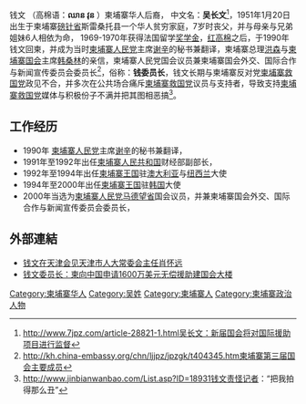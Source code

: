 
{{Infobox Politician
| name          = 钱文
| image         =
| caption       = 
| order         =  
| office        = {{le|柬埔寨国会议员}}
| term_start    = 
| term_end      = 
| predecessor   = 
| successor     = 
| office2        = 
| term_start2    = 
| term_end2      = 
| predecessor2   = 
| successor2     = 
| office3   =
| term_start3    = 
| term_end3      = 
| predecessor3   = 
| successor3     = 
| birth_date    = 
| birth_place   = 
| nationality   = [[柬埔寨华人|柬埔寨华人]]
| death_date    = 
| death_place   = 
| party         = 
| religion
| relations     = 
| residence     = 
| alma_mater    = 
| occupation    = 
| religion      = [[佛教|佛教]] [[道教|道教]]
| signature     = 
| website       = 
| footnotes     = 
}}
{{Contains Khmer text}}

钱文  （高棉语：'''ឈាន វុន''' ）柬埔寨华人后裔， 中文名：'''吴长文'''<ref> http://www.7jpz.com/article-28821-1.html吴长文：新届国会将对国际援助项目进行监督{{dead link|date=2018年5月 |bot=InternetArchiveBot |fix-attempted=yes }}</ref>，1951年1月20日出生于柬埔寨[[磅针省|磅针省]]斯雷桑托县一个华人贫穷家庭，7岁时丧父，并与母亲与兄弟姐妹6人相依为命， 1969-1970年获得法国留学[[奖学金|奖学金]]，[[红高棉|红高棉]]之后，于1990年钱文回柬，并成为当时[[柬埔寨人民党|柬埔寨人民党]]主席[[谢辛|谢辛]]的秘书兼翻译，柬埔寨总理[[洪森|洪森]]与[[柬埔寨国会|柬埔寨国会]]主席[[韩桑林|韩桑林]]的亲信，柬埔寨人民党国会议员兼柬埔寨国会外交、国际合作与新闻宣传委员会委员长<ref>http://kh.china-embassy.org/chn/ljjpz/jpzgk/t404345.htm柬埔寨第三届国会主要成员{{dead link|date=2018年5月 |bot=InternetArchiveBot |fix-attempted=yes }}</ref>，俗称：'''钱委员长'''，钱文长期与柬埔寨反对党[[柬埔寨救国党|柬埔寨救国党]]政见不合，并多次在公共场合痛斥[[柬埔寨救国党|柬埔寨救国党]]议员与支持者，导致支持[[柬埔寨救国党|柬埔寨救国党]]媒体与积极份子不满并把其图相恶搞<ref>http://www.jinbianwanbao.com/List.asp?ID=18931钱文责怪记者：“把我拍得那么丑”{{dead link|date=2018年5月 |bot=InternetArchiveBot |fix-attempted=yes }}</ref>。

==工作经历==
*1990年 [[柬埔寨人民党|柬埔寨人民党]]主席[[谢辛|谢辛]]的秘书兼翻译，
*1991年至1992年出任[[柬埔寨人民共和国|柬埔寨人民共和国]]财经部副部长，
*1992年至1994年出任[[柬埔寨王国|柬埔寨王国]]驻[[澳大利亚|澳大利亚]]与[[纽西兰|纽西兰]]大使
*1994年至2000年出任[[柬埔寨王国|柬埔寨王国]]驻[[韩国|韩国]]大使
*2000年当选为[[柬埔寨人民党|柬埔寨人民党]][[马德望省|马德望省]]国会议员，并兼柬埔寨国会外交、国际合作与新闻宣传委员会委员长，


==外部連結==
*[http://www.jinbianwanbao.cn/news/7127.html 钱文在天津会见天津市人大常委会主任肖怀远] {{Wayback|url=http://www.jinbianwanbao.cn/news/7127.html |date=20161031155759 }}
*[http://info855.com/%E6%9F%AC%E5%90%91%E4%B8%AD%E5%9B%BD%E7%94%B3%E8%AF%B71600%E4%B8%87%E7%BE%8E%E5%85%83%E6%97%A0%E5%81%BF%E6%8F%B4%E5%8A%A9%E5%BB%BA%E5%9B%BD%E4%BC%9A%E5%A4%A7%E6%A5%BC-cambodia-real-estate-news-503.html 钱文委员长：柬向中国申请1600万美元无偿援助建国会大楼] {{Wayback|url=http://info855.com/%E6%9F%AC%E5%90%91%E4%B8%AD%E5%9B%BD%E7%94%B3%E8%AF%B71600%E4%B8%87%E7%BE%8E%E5%85%83%E6%97%A0%E5%81%BF%E6%8F%B4%E5%8A%A9%E5%BB%BA%E5%9B%BD%E4%BC%9A%E5%A4%A7%E6%A5%BC-cambodia-real-estate-news-503.html |date=20190603195854 }}

[[Category:柬埔寨华人|Category:柬埔寨华人]]
[[Category:吴姓|Category:吴姓]]
[[Category:柬埔寨人|Category:柬埔寨人]]
[[Category:柬埔寨政治人物|Category:柬埔寨政治人物]]